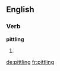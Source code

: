 ==English==

===Verb===
'''pittling'''

# {{present participle of|pittle}}

[[de:pittling]]
[[fr:pittling]]